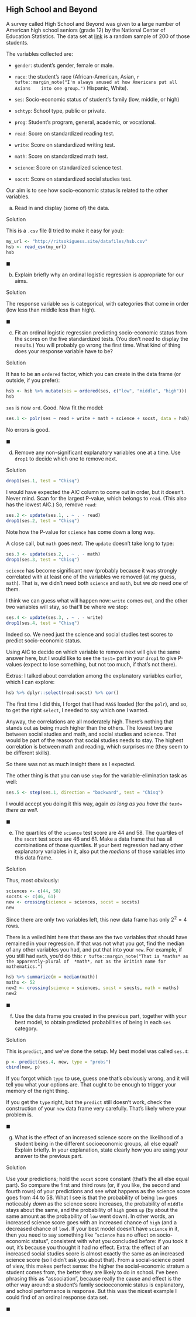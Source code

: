 ##  High School and Beyond


 A survey called High School and Beyond was given to a large
number of American high school seniors (grade 12) by the National
Center of Education Statistics. The data set at
[link](http://ritsokiguess.site/datafiles/hsb.csv) is a random
sample of 200 of those students.

The variables collected are:



* `gender`: student's gender, female or male.

* `race`: the student's race (African-American,
Asian,
`r tufte::margin_note("I'm always amused at how Americans put all Asians    into one group.")`  Hispanic, White).

* `ses`: Socio-economic status of student's family (low,
middle, or high)

* `schtyp`: School type, public or private.

* `prog`: Student's program, general, academic, or
vocational. 

* `read`: Score on standardized reading test.

* `write`: Score on standardized writing test.

* `math`: Score on standardized math test.

* `science`: Score on standardized science test.

* `socst`: Score on standardized social studies test.



Our aim is to see how socio-economic status is related to the other
variables. 



(a) Read in and display (some of) the data.

Solution


This is a `.csv` file (I tried to make it easy for you):
```r
my_url <- "http://ritsokiguess.site/datafiles/hsb.csv"
hsb <- read_csv(my_url)
hsb
```

       
$\blacksquare$

(b) Explain briefly why an ordinal logistic regression is
appropriate for our aims.

Solution


The response variable `ses` is categorical, with
categories that come in order (low less than middle less than
high). 

$\blacksquare$

(c) Fit an ordinal logistic regression predicting
socio-economic status from the scores on the five standardized
tests. (You don't need to display the results.) You will probably
go wrong the first time. What kind of thing does your response
variable have to be? 

Solution


It has to be an `ordered` factor, which you can create in
the data frame (or outside, if you prefer):
```r
hsb <- hsb %>% mutate(ses = ordered(ses, c("low", "middle", "high")))
hsb
```

  

`ses` is now `ord`. Good. Now fit the model:



```r
ses.1 <- polr(ses ~ read + write + math + science + socst, data = hsb)
```

       

No errors is good.

$\blacksquare$

(d) Remove any non-significant explanatory variables one at a
time. Use `drop1` to decide which one to remove next.

Solution


```r
drop1(ses.1, test = "Chisq")
```

       

I would have expected the AIC column to come out in order, but it
doesn't. Never mind. Scan for the largest P-value, which belongs to
`read`. (This also has the lowest AIC.) So, remove `read`:

```r
ses.2 <- update(ses.1, . ~ . - read)
drop1(ses.2, test = "Chisq")
```

 

Note how the P-value for `science` has come down a long way.

A close call, but `math` goes next.  The `update`
doesn't take long to type:

```r
ses.3 <- update(ses.2, . ~ . - math)
drop1(ses.3, test = "Chisq")
```

 

`science` has become significant now (probably because it was
strongly correlated with at least one of the variables we removed (at
my guess, `math`). That is, we didn't need both
`science` and `math`, but we *do* need *one* of
them. 

I think we can guess what will happen now: `write` comes out,
and the other two variables will stay, so that'll be where we stop:

```r
ses.4 <- update(ses.3, . ~ . - write)
drop1(ses.4, test = "Chisq")
```

 

Indeed so. We need just the science and social studies test scores to
predict socio-economic status.

Using AIC to decide on which variable to remove next will give the
same answer here, but I would like to see the `test=` part in
your `drop1` to give P-values (expect to lose something, but
not too much, if that's not there).

Extras: I talked about correlation among the explanatory variables
earlier, which I can explore:

```r
hsb %>% dplyr::select(read:socst) %>% cor()
```

 

The first time I did this, I forgot that I had `MASS` loaded
(for the `polr`), and so, to get the right `select`, I
needed to say which one I wanted.

Anyway, the correlations are all moderately high. There's nothing that
stands out as being much higher than the others. The lowest two are
between social studies and math, and social studies and science. That
would be part of the reason that social studies needs to stay. The
highest correlation is between math and reading, which surprises me
(they seem to be different skills).

So there was not as much insight there as I expected.

The other thing is that you can use `step` for the
variable-elimination task as well:

```r
ses.5 <- step(ses.1, direction = "backward", test = "Chisq")
```

 

I would accept you doing it this way, again *as long as you have
the `test=` there as well*.

$\blacksquare$

(e) The quartiles of the `science` test score are 44 
and 58. The quartiles of the `socst` test score are 46 and 61. Make
a data frame that has all combinations of those quartiles. If your best
regression had any other explanatory variables in it, also put the
*medians* of those variables into this data frame.


Solution


Thus, most obviously:
```r
sciences <- c(44, 58)
socsts <- c(46, 61)
new <- crossing(science = sciences, socst = socsts)
new
```

  

Since there are only two variables left, this new data frame has only
$2^2=4$ rows.

There is a veiled hint here that these are the two variables that
should have remained in your regression. If that was not what you got,
find the median of any other variables you had, and put that into your
`new`. For example, if you still had `math`, you'd do
this:
`r tufte::margin_note("That is *maths* as the apparently-plural of  *math*, not as the British name for mathematics.")`

```r
hsb %>% summarize(m = median(math))
maths <- 52
new2 <- crossing(science = sciences, socst = socsts, math = maths)
new2
```

 

$\blacksquare$

(f) Use the data frame you created in the previous part, together
with your best model, to obtain predicted probabilities of being in
each `ses` category.


Solution


This is `predict`, and we've done the setup. My best model
was called `ses.4`:
```r
p <- predict(ses.4, new, type = "probs")
cbind(new, p)
```

   

If you forgot which `type` to use, guess one that's obviously
wrong, and it will tell you what your options are. That ought to be
enough to trigger your memory of the right thing.

If you get the `type` right, but the `predict` still
doesn't work, check the construction  of your `new` data frame
very carefully. That's likely where your problem is.

$\blacksquare$

(g) What is the effect of an increased science score on the
likelihood of a student being in the different socioeconomic groups,
all else equal?  Explain briefly. In your explanation, state clearly
how you are using your answer to the previous part.


Solution


Use your predictions; hold the `socst` score constant (that's
the all else equal part). So compare the first and third rows (or,
if you like, the second and fourth rows) of your predictions and see
what happens as the science score goes from 44 to 58.
What I see is that the probability of being `low` goes
noticeably *down* as the science score increases, the
probability of `middle` stays about the same, and the
probability of `high` goes `up` (by about the same
amount as the probability of `low` went down). 
In other words, an increased science score goes with an increased
chance of `high` (and a decreased chance of `low`).
If your best model doesn't have `science` in it, then you
need to say something like "`science` has no effect on   socio-economic status", 
consistent with what you concluded before: if
you took it out, it's because you thought it had no effect.
Extra: the effect of an increased social studies score is almost
exactly the same as an increased science score (so I didn't ask you
about that). From a social-science  point of view, this makes
perfect sense: the higher the social-economic stratum a student
comes from, the better they are likely to do in school. 
I've been phrasing this as "association", because really the cause
and effect is the other way around: a student's family socioeconomic
status is explanatory, and school performance is response. But this
was the nicest example I could find of an ordinal response data set.

$\blacksquare$




